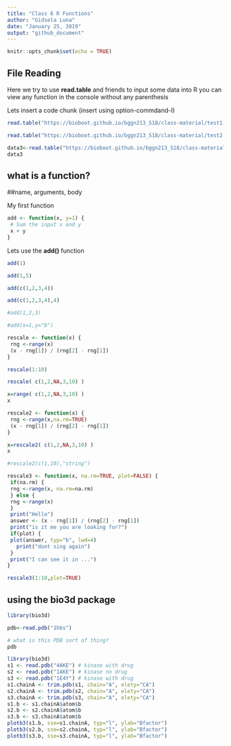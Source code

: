 ```yaml
---
title: "Class 6 R Functions"
author: "Gidsela Luna"
date: "January 25, 2019"
output: "github_document"
---
```


```r
knitr::opts_chunk$set(echo = TRUE)
```

## File Reading

Here we try to use **read.table** and friends to input some data into R 
you can view any function in the console without any parenthesis 


Lets insert a code chunk (insert using option-commdand-I)
```r
read.table("https://bioboot.github.io/bggn213_S18/class-material/test1.txt",header=TRUE,sep=",")

```

```r

read.table("https://bioboot.github.io/bggn213_S18/class-material/test2.txt",header=TRUE,sep="$")


```
```r
data3<-read.table("https://bioboot.github.io/bggn213_S18/class-material/test3.txt",sep="")
data3


```


## what is a function?
##name, arguments, body 

My first function 

```r
add <- function(x, y=1) {
 # Sum the input x and y
 x + y
}
```

Lets use the **add()** function 
```r
add(1)
```

```r
add(1,5)
```

```r
add(c(1,2,3,4))
```
```r
add(c(1,2,3,4),4)
```

```r
#add(1,2,3)
```


```r
#add(x=1,y="b")
```

```r
rescale <- function(x) {
 rng <-range(x)
 (x - rng[1]) / (rng[2] - rng[1])
}
```



```r
rescale(1:10)
```

```r
rescale( c(1,2,NA,3,10) )
```

```r
x=range( c(1,2,NA,3,10) )
x
```


```r
rescale2 <- function(x) {
 rng <-range(x,na.rm=TRUE)
 (x - rng[1]) / (rng[2] - rng[1])
}

```
```r
x=rescale2( c(1,2,NA,3,10) )
x
```



```r
#rescale2(c(1,10),"string") 
```


```r
rescale3 <- function(x, na.rm=TRUE, plot=FALSE) {
 if(na.rm) {
 rng <-range(x, na.rm=na.rm)
 } else {
 rng <-range(x)
 }
 print("Hello")
 answer <- (x - rng[1]) / (rng[2] - rng[1])
 print("is it me you are looking for?")
 if(plot) {
 plot(answer, typ="b", lwd=4)
   print("dont sing again")
 }
 print("I can see it in ...")
}
```


```r
rescale3(1:10,plot=TRUE)
```

## using the bio3d package
```r
library(bio3d)
```

```r
pdb<-read.pdb("1hbs")
```

```r
# what is this PDB sort of thing?
pdb
```



```r
library(bio3d)
s1 <- read.pdb("4AKE") # kinase with drug
s2 <- read.pdb("1AKE") # kinase no drug
s3 <- read.pdb("1E4Y") # kinase with drug
s1.chainA <- trim.pdb(s1, chain="A", elety="CA")
s2.chainA <- trim.pdb(s2, chain="A", elety="CA")
s3.chainA <- trim.pdb(s3, chain="A", elety="CA")
s1.b <- s1.chainA$atom$b
s2.b <- s2.chainA$atom$b
s3.b <- s3.chainA$atom$b
plotb3(s1.b, sse=s1.chainA, typ="l", ylab="Bfactor")
plotb3(s2.b, sse=s2.chainA, typ="l", ylab="Bfactor")
plotb3(s3.b, sse=s3.chainA, typ="l", ylab="Bfactor")
```




